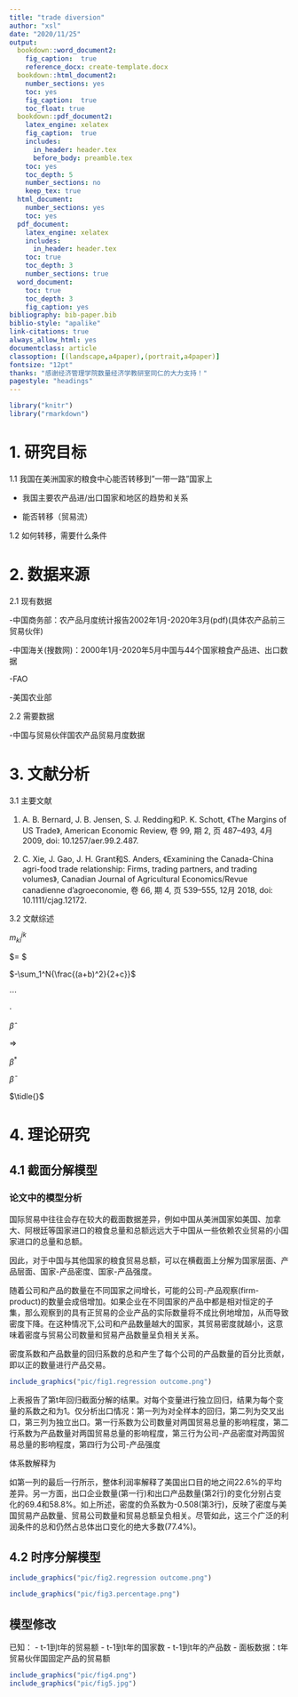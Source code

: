 ```yaml
---
title: "trade diversion"
author: "xsl"
date: "2020/11/25"
output: 
  bookdown::word_document2: 
    fig_caption:  true
    reference_docx: create-template.docx
  bookdown::html_document2:
    number_sections: yes
    toc: yes
    fig_caption:  true
    toc_float: true
  bookdown::pdf_document2:
    latex_engine: xelatex
    fig_caption:  true
    includes:
      in_header: header.tex
      before_body: preamble.tex
    toc: yes
    toc_depth: 5
    number_sections: no
    keep_tex: true
  html_document:
    number_sections: yes
    toc: yes
  pdf_document: 
    latex_engine: xelatex
    includes:
      in_header: header.tex
    toc: true
    toc_depth: 3
    number_sections: true
  word_document:
    toc: true
    toc_depth: 3
    fig_caption: yes
bibliography: bib-paper.bib
biblio-style: "apalike"
link-citations: true
always_allow_html: yes
documentclass: article
classoption: [(landscape,a4paper),(portrait,a4paper)]
fontsize: "12pt"
thanks: "感谢经济管理学院数量经济学教研室同仁的大力支持！"
pagestyle: "headings"
---
```

```r
library("knitr")
library("rmarkdown")
```


# 1. 研究目标

1.1 我国在美洲国家的粮食中心能否转移到"一带一路"国家上

- 我国主要农产品进/出口国家和地区的趋势和关系

- 能否转移（贸易流）

1.2 如何转移，需要什么条件

# 2. 数据来源 

2.1 现有数据

-中国商务部：农产品月度统计报告2002年1月-2020年3月(pdf)(具体农产品前三贸易伙伴)

-中国海关(搜数网)：2000年1月-2020年5月中国与44个国家粮食产品进、出口数据

-FAO

-美国农业部

2.2 需要数据

-中国与贸易伙伴国农产品贸易月度数据

# 3. 文献分析

3.1 主要文献

1. A. B. Bernard, J. B. Jensen, S. J. Redding和P. K. Schott, 《The Margins of US Trade》, American Economic Review, 卷 99, 期 2, 页 487–493, 4月 2009, doi: 10.1257/aer.99.2.487.

2. C. Xie, J. Gao, J. H. Grant和S. Anders, 《Examining the Canada-China agri-food trade relationship: Firms, trading partners, and trading volumes》, Canadian Journal of Agricultural Economics/Revue canadienne d’agroeconomie, 卷 66, 期 4, 页 539–555, 12月 2018, doi: 10.1111/cjag.12172.

3.2 文献综述


$m_{ki}^{jk}$

$\text{sum of }\sum{x^2}= $

$-\sum_1^N{\frac{(a+b)^2}{2+c}}$

$\cdots$

$\cdot$

$\hat{\beta}$

$\Rightarrow$

$\beta^{\ast}$

$\bar{\beta}$

$\tidle{}$


# 4. 理论研究

## 4.1 截面分解模型

### 论文中的模型分析

国际贸易中往往会存在较大的截面数据差异，例如中国从美洲国家如美国、加拿大、阿根廷等国家进口的粮食总量和总额远远大于中国从一些依赖农业贸易的小国家进口的总量和总额。

因此，对于中国与其他国家的粮食贸易总额，可以在横截面上分解为国家层面、产品层面、国家-产品密度、国家-产品强度。


随着公司和产品的数量在不同国家之间增长，可能的公司-产品观察(firm-product)的数量会成倍增加。如果企业在不同国家的产品中都是相对恒定的子集，那么观察到的具有正贸易的企业产品的实际数量将不成比例地增加，从而导致密度下降。在这种情况下,公司和产品数量越大的国家，其贸易密度就越小，这意味着密度与贸易公司数量和贸易产品数量呈负相关关系。

密度系数和产品数量的回归系数的总和产生了每个公司的产品数量的百分比贡献，即以正的数量进行产品交易。

```r
include_graphics("pic/fig1.regression outcome.png")
```

上表报告了第t年回归截面分解的结果。对每个变量进行独立回归，结果为每个变量的系数之和为1。仅分析出口情况：第一列为对全样本的回归，第二列为交叉出口，第三列为独立出口。第一行系数为公司数量对两国贸易总量的影响程度，第二行系数为产品数量对两国贸易总量的影响程度，第三行为公司-产品密度对两国贸易总量的影响程度，第四行为公司-产品强度

体系数解释为


如第一列的最后一行所示，整体利润率解释了美国出口目的地之间22.6%的平均差异。另一方面，出口企业数量(第一行)和出口产品数量(第2行)的变化分别占变化的69.4和58.8%。如上所述，密度的负系数为-0.508(第3行)，反映了密度与美国贸易产品数量、贸易公司数量和贸易总额呈负相关。尽管如此，这三个广泛的利润条件的总和仍然占总体出口变化的绝大多数(77.4%)。


## 4.2 时序分解模型

```r
include_graphics("pic/fig2.regression outcome.png")
```

```r
include_graphics("pic/fig3.percentage.png")
```

## 模型修改

已知：
- t-1到t年的贸易额
- t-1到t年的国家数
- t-1到t年的产品数
- 面板数据：t年贸易伙伴国固定产品的贸易额

```r
include_graphics("pic/fig4.png")
include_graphics("pic/fig5.jpg")
```




